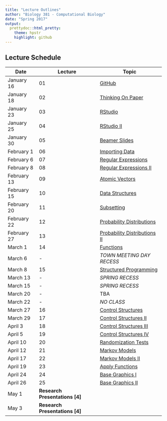 ---
title: "Lecture Outlines"
author: "Biology 381 - Computational Biology"
date: "Spring 2017"
output:
  prettydoc::html_pretty:
    theme: hpstr
    highlight: github
---

## Lecture Schedule

Date  | Lecture | Topic
------------- | -------------- |-----------
January 16 | 01  | [GitHub](Lecture01.html) 
January 18 | 02 | [Thinking On Paper](Lecture02.html) 
January 23 | 03 | [RStudio](Lecture03_4.html) 
January 25 | 04 | [RStudio II](Lecture03_4.html) 
January 30 | 05 | [Beamer Slides](Lecture05.html) 
February 1 | 06  | [Importing Data](Lecture06.html) 
February 6 | 07  | [Regular Expressions](Lecture07_8.html) 
February 8 | 08 | [Regular Expressions II](Lecture07_8.html)
February 13 | 09 | [Atomic Vectors](Lecture09.html)
February 15 | 10 | [Data Structures](Lecture10.html)
February 20 | 11 | [Subsetting](Lecture11.html)
February 22 | 12| [Probability Distributions](Lecture12_13.html)
February 27 | 13   | [Probability Distributions II](Lecture12_13.html)
March 1 | 14  | [Functions](Lecture14.html)
March 6 |  -  | *TOWN MEETING DAY RECESS* 
March 8 | 15  | [Structured Programming](Lecture15.html)
March 13 | -  | *SPRING RECESS* 
March 15 | -  | *SPRING RECESS* 
March 20 | -  | TBA
March 22 | -  | *NO CLASS*
March 27 | 16  | [Control Structures](Lecture16.html) 
March 29 | 17  | [Control Structures II](Lecture17.html) 
April 3 | 18  | [Control Structures III](Lecture18.html) 
April 5 | 19  | [Control Structures IV](Lecture19.html) 
April 10 | 20  | [Randomization Tests](Lecture20.html) 
April 12 | 21  | [Markov Models](Lecture21.html) 
April 17 | 22  | [Markov Models II](Lecture22.html) 
April 19 | 23  | [Apply Functions](Lecture23.html) 
April 24 | 24  | [Base Graphics I](Lecture24.html) 
April 26 | 25  | [Base Graphics II](Lecture24.html) 
May 1  | **Research Presentations [4]** |
May 3  | **Research Presentations [4]** |
